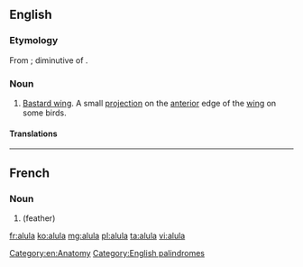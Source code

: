 ==English==
{{wikipedia}}

===Etymology===
From {{etyl|la|en}}; diminutive of {{m|en|ala||wing}}.

===Noun===
{{en-noun|alulae|alulas}}

# [[bastard wing|Bastard wing]]. A small [[projection]] on the [[anterior]] edge of the [[wing]] on some birds.

====Translations====
{{trans-see|bastard wing}}

[[Category:en:Anatomy]]
[[Category:English palindromes]]

----

==French==
{{wikipedia|lang=fr}}

===Noun===
{{fr-noun|f}}

# {{l|en|alula}} (feather)

[[fr:alula]]
[[ko:alula]]
[[mg:alula]]
[[pl:alula]]
[[ta:alula]]
[[vi:alula]]